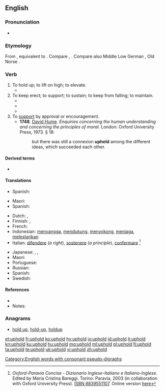 ==English==

===Pronunciation===
* {{IPA|/ˌʌpˈhold/|lang=en}}

===Etymology===
From {{etyl|enm|en}} {{term|upholden|lang=enm}}, equivalent to {{prefix|up|hold|lang=en|nocat=1}}. Compare {{etyl|nl|-}} {{term|ophouden||to stop, cease, hold up|lang=nl}}, {{etyl|de|-}} {{term|aufhalten||to stop, halt, detain|lang=de}}. Compare also Middle Low German {{term|upholt|lang=gml}}, Old Norse {{term|upphald||uphold, support|lang=non}}.

===Verb===
{{en-verb|upholds|upholding|upheld|'''[[upheld]]''' ''or archaic'' '''[[upholden]]'''}}

# To hold up; to lift on high; to elevate.
#* {{quote-book |year=1899 |author=John Dryden, Geoffrey Chaucer, Percival Chubb |title=Dryden's Palamon and Arcite |url=http://books.google.com/books?id=2GIFAAAAQAAJ&pg=PA258 |page=5 |passage=The mournful train/ Echoed her grief, [...]/ With groans, and hands '''upheld''', to move his mind, /Besought his pity to their helpless kind}}
# To keep erect; to support; to sustain; to keep from falling; to maintain.
#* {{quote-book |year=1769 |title=[[w:Authorized King James Version|The King James Bible]] |section=[[s:Bible (King James)/Proverbs#29:23|Proverbs 29:23]] |passage=A man's pride shall bring him low: but honour shall '''uphold''' the humble in spirit.}}
#* {{quote-book |year=1623 |author=William Shakespeare |title=[[w:King John|The Life and Death of King John]] |section=[[s:The Life and Death of King John|Act V, Scene iv]] |passage=That misbegotten devil, Falconbridge, /In spite of spite, alone '''upholds''' the day.}}
#* {{quote-book
 |year=1872
 |year_published='''2009'''
 |edition=HTML
 |editor=
 |author=James De Mille
 |title=The Cryptogram
 |chapter=
 |url=http://www.gutenberg.org/dirs/2/8/4/3/28435/28435-h/28435-h.htm
 |genre=
 |publisher=The Gutenberg Project
 |isbn=
 |page=
 |passage=Uttering such broken ejaculations Mrs. Hart burst into a passion of tears, and only Lord Chetwynde's strong arms prevented her from falling. / He '''upheld''' her.
}}
# To [[support]] by approval or encouragement.
#* '''1748'''.  [[w:David Hume|David Hume]].  ''Enquiries concerning the human understanding and concerning the principles of moral.'' London: Oxford University Press, 1973.  § 18:
#*: but there was still a connexion '''upheld''' among the different ideas, which succeeded each other.

====Derived terms====
* {{l|en|upholdatory}} {{qualifier|rare, obsolete, nonce word}}

====Translations====
{{trans-top|to hold up}}
* Spanish: {{t+|es|elevar}}
{{trans-mid}}
{{trans-bottom}}

{{trans-top|to keep erect}}
* Maori: {{t|mi|tautīnei}}
* Spanish: {{t|es|sustentar}}
{{trans-mid}}
{{trans-bottom}}

{{trans-top|to support by approval or encouragement}}
* Dutch: {{t|nl|ondersteunen}}, {{t|nl|staande houden}}
* Finnish: {{t|fi|ylläpitää}}, {{t|fi|pitää yllä}}
* French: {{t+|fr|soutenir}}
* Indonesian: [[sangga|menyangga]], [[dukung|mendukung]], [[sokong|menyokong]], [[jaga|menjaga]], [[lestari|melestarikan]]
* Italian: [[difendere]] (''a right''), [[sostenere]] (''a principle''), {{qualifier|law}} [[confermare]] <ref name=oxf-par>''Oxford-Paravia Concise - Dizionario Inglese-Italiano e Italiano-Inglese''. Edited by Maria Cristina Bareggi. Torino: Paravia, 2003 (in collaboration with Oxford University Press). [[w:Special:Booksources/8839551107|ISBN 8839551107]]. Online version [http://www.oxfordparavia.it/ here]</ref>
{{trans-mid}}
* Japanese: {{t|ja|支持する|tr=[[しじ]]する, shiji-suru}}, {{t|ja|支える|tr=[[ささえる]], sasaeru}}, {{t|ja|保つ|tr=[[たもつ]], tamotsu}}
* Maori: {{t|mi|tautīnei}}
* Portuguese: {{t+|pt|suportar}}
* Russian: {{t+|ru|одобрять}}
* Spanish: {{t+|es|sostener}}
* Swedish: {{t|sv|upprätthålla}}
{{trans-bottom}}

====References====
* {{R:Webster 1913}}
* Notes:
<references/>

===Anagrams===
* [[hold up#English|hold up]], [[hold-up#English|hold-up]], [[holdup#English|holdup]]

[[Category:English words with consonant pseudo-digraphs]]

[[et:uphold]]
[[fr:uphold]]
[[ko:uphold]]
[[hy:uphold]]
[[io:uphold]]
[[id:uphold]]
[[it:uphold]]
[[kn:uphold]]
[[ku:uphold]]
[[hu:uphold]]
[[mg:uphold]]
[[ml:uphold]]
[[pl:uphold]]
[[fi:uphold]]
[[ta:uphold]]
[[te:uphold]]
[[uk:uphold]]
[[vi:uphold]]
[[zh:uphold]]